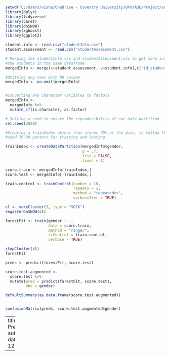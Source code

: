 
```r
setwd("C:/Users/visha/OneDrive - Coventry University/UPV/ADE/Project/anonymisedData")
library(dplyr)
library(tidyverse)
library(caret)
library(doSNOW)
library(xgboost)
library(ggplot2)

student.info <- read.csv("studentInfo.csv")
student.assessment <- read.csv("studentAssessment.csv")

# Merging the studentInfo.csv and studentAssessment.csv to get more info about
#the students in the same dataframe
mergedInfo <- merge(x=student.assessment, y=student.info[,c("id_student","gender", "age_band", "studied_credits")], by="id_student")

#Omitting any rows with NA values 
mergedInfo <- na.omit(mergedInfo)


#Converting any character variables to factors
mergedInfo <- 
  mergedInfo %>%
  mutate_if(is.character, as.factor)

# Setting a seed to ensure the reproducibility of our data partition.
set.seed(2020)

#Creating a trainIndex object that stores 70% of the data, to follow the widely
#used 70-30 pattern for training and testing. 

trainIndex <- createDataPartition(mergedInfo$gender,
                                  p = .7,
                                  list = FALSE,
                                  times = 1)

score.train <- mergedInfo[trainIndex,]
score.test <- mergedInfo[-trainIndex,]

train.control <- trainControl(number = 10,
                              repeats = 1,
                              method = "repeatedcv",
                              verboseIter = TRUE)

cl <- makeCluster(3, type = "SOCK")
registerDoSNOW(cl)

forestFit <- train(gender ~ .,
                   data = score.train,
                   method = "ranger",
                   trControl = train.control,
                   verbose = TRUE)

stopCluster(cl)
forestFit

preds <- predict(forestFit, score.test)

score.test.augmented <-
  score.test %>%
  mutate(pred = predict(forestFit, score.test),
         obs = gender)

defaultSummary(as.data.frame(score.test.augmented))


confusionMatrix(preds, score.test.augmented$gender)
```



---
title: PredictGender.R
author: visha
date: '2021-12-13'

---

